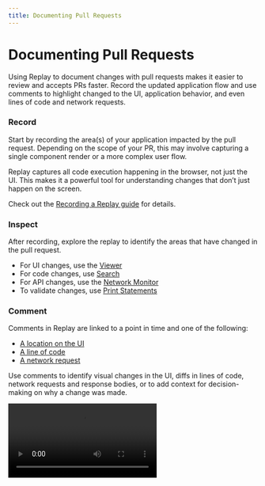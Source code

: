```yaml
---
title: Documenting Pull Requests
---
```


# Documenting Pull Requests

Using Replay to document changes with pull requests makes it easier to review and accepts PRs faster. Record the updated application flow and use comments to highlight changed to the UI, application behavior, and even lines of code and network requests.

### Record

Start by recording the area(s) of your application impacted by the pull request. Depending on the scope of your PR, this may involve capturing a single component render or a more complex user flow.

<Callout type="info" emoji="👉">
Replay captures all code execution happening in the browser, not just the UI. This makes it a powerful tool for understanding changes that don’t just happen on the screen.

</Callout>

Check out the [Recording a Replay guide](/getting-started/recording-your-first-replay) for details.

### Inspect

After recording, explore the replay to identify the areas that have changed in the pull request.

- For UI changes, use the [Viewer](/reference-guide/viewer)
- For code changes, use [Search](/reference-guide/debugger/search)
- For API changes, use the [Network Monitor](/reference-guide/dev-tools/network)
- To validate changes, use [Print Statements](/reference-guide/debugging/print-statements)

### Comment

Comments in Replay are linked to a point in time and one of the following:

- [A location on the UI](/reference-guide/viewer)
- [A line of code](/reference-guide/debugging/commenting)
- [A network request](/reference-guide/dev-tools/network)

Use comments to identify visual changes in the UI, diffs in lines of code, network requests and response bodies, or to add context for decision-making on why a change was made.

<Video src="/videos/addcomment_fngsm.mp4" />

The pull request reviewer can click on any comment and be taken directly to the referenced point in time and UI location, line of code, or network request. No need to write file names or reproduction steps.

### Share

Every replay has a shareable URL that can be added directly to the pull request in the description or as a comment. 

![Untitled](/images/Untitled_urgxp.png)

We recommend [setting up a team](/getting-started/teams-admin/setting-up-a-team) to easily manage access to replays so anyone reviewing your PR will already have access.

<Callout type="info" emoji="💡">
As a best practice, require a replay as part of your [pull request template](https://docs.github.com/en/communities/using-templates-to-encourage-useful-issues-and-pull-requests/creating-a-pull-request-template-for-your-repository) so every PR is well-documented for quick review.

</Callout>

### Examples

Check out Replay’s [open source `/devtools` repository](https://github.com/replayio/devtools/pulls?q=is%3Apr+label%3A%22has-replay+%F0%9F%9A%80%22+) to see how the team uses replays to document pull requests.